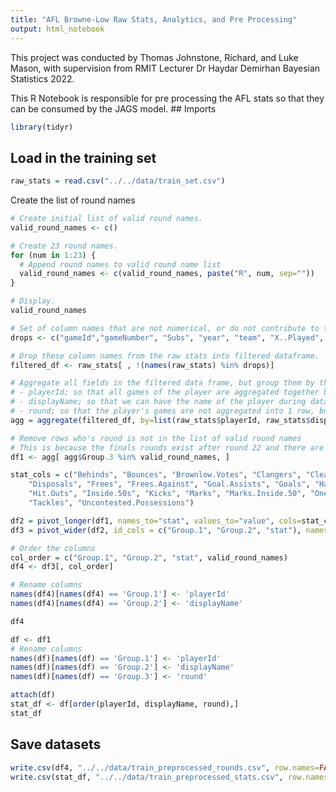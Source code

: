 ---
title: "AFL Browne-Low Raw Stats, Analytics, and Pre Processing"
output: html_notebook
---
This project was conducted by Thomas Johnstone, Richard, and Luke Mason, with supervision from RMIT Lecturer Dr Haydar Demirhan Bayesian Statistics 2022.


This R Notebook is responsible for pre processing the AFL stats so that they can be consumed by the JAGS model.
## Imports
```{r}
library(tidyr)
```


## Load in the training set
```{r}
raw_stats = read.csv("../../data/train_set.csv")
```


Create the list of round names
```{r}
# Create initial list of valid round names.
valid_round_names <- c()

# Create 23 round names.
for (num in 1:23) {
  # Append round names to valid round name list
  valid_round_names <- c(valid_round_names, paste("R", num, sep=""))
}

# Display.
valid_round_names
```

```{r}

# Set of column names that are not numerical, or do not contribute to the calculation of brownlow points
drops <- c("gameId","gameNumber", "Subs", "year", "team", "X..Played", "playerId", "displayName", "round")

# Drop these column names from the raw stats into filtered dataframe.
filtered_df <- raw_stats[ , !(names(raw_stats) %in% drops)]

# Aggregate all fields in the filtered data frame, but group them by the list of values in field columns:
# - playerId; so that all games of the player are aggregated together by mean
# - displayName; so that we can have the name of the player during data analysis
# - round; so that the player's games are not aggregated into 1 row, but instead 1 row per round.
agg = aggregate(filtered_df, by=list(raw_stats$playerId, raw_stats$displayName, raw_stats$round), FUN = mean)

# Remove rows who's round is not in the list of valid round names
# This is because the finals rounds exist after round 22 and there are no brownlow points assigned to players during these games, which makes these rows redundant.
df1 <- agg[ agg$Group.3 %in% valid_round_names, ]

stat_cols = c("Behinds", "Bounces", "Brownlow.Votes", "Clangers", "Clearances", "Contested.Marks", "Contested.Possessions",
    "Disposals", "Frees", "Frees.Against", "Goal.Assists", "Goals", "Handballs",
    "Hit.Outs", "Inside.50s", "Kicks", "Marks", "Marks.Inside.50", "One.Percenters", "Rebounds",
    "Tackles", "Uncontested.Possessions")

df2 = pivot_longer(df1, names_to="stat", values_to="value", cols=stat_cols)
df3 = pivot_wider(df2, id_cols = c("Group.1", "Group.2", "stat"), names_from = "Group.3")

# Order the columns
col_order = c("Group.1", "Group.2", "stat", valid_round_names)
df4 <- df3[, col_order]

# Rename columns
names(df4)[names(df4) == 'Group.1'] <- 'playerId'
names(df4)[names(df4) == 'Group.2'] <- 'displayName'

df4
```




```{r}
df <- df1
# Rename columns
names(df)[names(df) == 'Group.1'] <- 'playerId'
names(df)[names(df) == 'Group.2'] <- 'displayName'
names(df)[names(df) == 'Group.3'] <- 'round'

attach(df)
stat_df <- df[order(playerId, displayName, round),]
stat_df
```


## Save datasets
```{r}
write.csv(df4, "../../data/train_preprocessed_rounds.csv", row.names=FALSE)
write.csv(stat_df, "../../data/train_preprocessed_stats.csv", row.names=FALSE)
```
    






